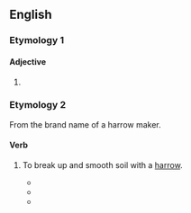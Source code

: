 {{also|Meeker}}

==English==

===Etymology 1===

====Adjective====
{{head|en|comparative adjective}}

# {{en-comparative of|meek}}

===Etymology 2===
From the brand name of a harrow maker.

====Verb====
{{en-verb}}

# {{lb|en|agriculture}} To break up and smooth soil with a [[harrow]].
#* {{quote-book|en |year=1918|title=Report of the Iowa State Horticultural Society |author=|page=333|ISBN=|passage=After the field has been '''meekered''' it looks like it had been gone over with a garden rake, all clods having been cut or crushed and as level as a floor.}}
#* {{quote-book|en |year=1943 |title=Proceedings of the Annual Meeting|author=Ohio Vegetable and Potato Growers Association |page=|ISBN=|passage=I did not think it was necessary for all of you realize that your ground should be plowed, disked, harrowed, and '''meekered''' for a good seed bed.}}
#* {{quote-book|en |year=1978|title=Early competition between redroot pigweed and tomato |author=Ezuddin Sultan Mohammed |page=51|ISBN=|passage=The area was plowed on May 10, 1977, disked on May 15 and '''meekered''' and harrowed on May  23 and 27.}}